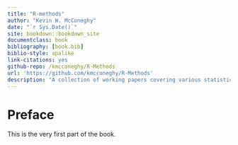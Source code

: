 ```yaml
--- 
title: "R-methods"
author: "Kevin W. McConeghy"
date: "`r Sys.Date()`"
site: bookdown::bookdown_site
documentclass: book
bibliography: [book.bib]
biblio-style: apalike
link-citations: yes
github-repo: /kmcconeghy/R-Methods
url: 'https://github.com/kmcconeghy/R-Methods'
description: "A collection of working papers covering various statistical, analytical or causal inference problems."
---
```


# Preface {-}

This is the very first part of the book.

